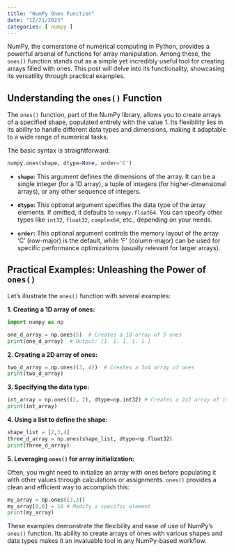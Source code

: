 ```yaml
---
title: "NumPy Ones Function"
date: "12/21/2023"
categories: [ numpy ]
---
```



NumPy, the cornerstone of numerical computing in Python, provides a powerful arsenal of functions for array manipulation.  Among these, the `ones()` function stands out as a simple yet incredibly useful tool for creating arrays filled with ones. This post will delve into its functionality, showcasing its versatility through practical examples.

## Understanding the `ones()` Function

The `ones()` function, part of the NumPy library, allows you to create arrays of a specified shape, populated entirely with the value 1.  Its flexibility lies in its ability to handle different data types and dimensions, making it adaptable to a wide range of numerical tasks.

The basic syntax is straightforward:

```python
numpy.ones(shape, dtype=None, order='C')
```

* **`shape`:** This argument defines the dimensions of the array. It can be a single integer (for a 1D array), a tuple of integers (for higher-dimensional arrays), or any other sequence of integers.

* **`dtype`:** This optional argument specifies the data type of the array elements.  If omitted, it defaults to `numpy.float64`. You can specify other types like `int32`, `float32`, `complex64`, etc., depending on your needs.

* **`order`:** This optional argument controls the memory layout of the array.  'C' (row-major) is the default, while 'F' (column-major) can be used for specific performance optimizations (usually relevant for larger arrays).


## Practical Examples: Unleashing the Power of `ones()`

Let's illustrate the `ones()` function with several examples:


**1. Creating a 1D array of ones:**

```python
import numpy as np

one_d_array = np.ones(5)  # Creates a 1D array of 5 ones
print(one_d_array)  # Output: [1. 1. 1. 1. 1.]
```

**2. Creating a 2D array of ones:**

```python
two_d_array = np.ones((3, 4))  # Creates a 3x4 array of ones
print(two_d_array)
```

**3. Specifying the data type:**

```python
int_array = np.ones((2, 2), dtype=np.int32) # Creates a 2x2 array of integer ones
print(int_array)
```

**4.  Using a list to define the shape:**

```python
shape_list = [2,3,4]
three_d_array = np.ones(shape_list, dtype=np.float32)
print(three_d_array)
```

**5.  Leveraging `ones()` for array initialization:**

Often, you might need to initialize an array with ones before populating it with other values through calculations or assignments. `ones()` provides a clean and efficient way to accomplish this:


```python
my_array = np.ones((3,3))
my_array[0,0] = 10 # Modify a specific element
print(my_array)
```


These examples demonstrate the flexibility and ease of use of NumPy's `ones()` function.  Its ability to create arrays of ones with various shapes and data types makes it an invaluable tool in any NumPy-based workflow.

